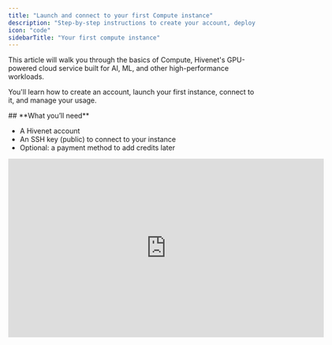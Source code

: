 ```yaml
---
title: "Launch and connect to your first Compute instance"
description: "Step-by-step instructions to create your account, deploy your first instance, and connect via SSH."
icon: "code"
sidebarTitle: "Your first compute instance"
---
```


This article will walk you through the basics of Compute, Hivenet's GPU-powered cloud service built for AI, ML, and other high-performance workloads.

You'll learn how to create an account, launch your first instance, connect to it, and manage your usage.

<Info>
  ## **What you’ll need**

  - A Hivenet account
  - An SSH key (public) to connect to your instance
  - Optional: a payment method to add credits later
</Info>

<iframe width="640" height="362" src="https://www.loom.com/embed/43725f1835e74746b58c41f6e94e3c01?sid=81559429-0c9c-4fa7-afc4-955282619c2b" frameborder="0" webkitallowfullscreen mozallowfullscreen allowfullscreen />

## **Create your account**

To get started:

1. [Sign up for Compute](https://auth.compute.hivenet.com/u/login?state=hKFo2SA2TU1QNHZhNk9kM3lTX2FCMi1yMW5OaWJZZlFpUDZvOaFur3VuaXZlcnNhbC1sb2dpbqN0aWTZIHM5QjI1Uk1ZQTdPSlBEbm9kZEVTcUtWR3ZyMTRIQV8to2NpZNkgYnhOQ09YRXJ4R2VDNTJMSXdxQ25pSllQQWdSd3lyc3U).
2. Log in to access your dashboard.

Your dashboard is where you'll manage your projects, launch instances, and track usage.

![compute dashboard](images/compute-dashboard.png)

<Note>
  Compute uses a separate account from the one you may already have for Hivenet storage and other services. We know that’s not ideal, and we’re actively working on unifying accounts across the platform.
</Note>

## **Launch an instance**

Once you’re in the dashboard:

- Go to the **Instances** page.
- Click **Launch new instance**.

![Createinstance Gi](/images/Createinstance.gif)

- Under **Location**, choose a region.
- Under **Type**, select your instance type (GPU or vCPU).
- Choose a **Size** (Small, Medium, Large).
- Upload your **SSH key**.
- Click **Deploy**.

Your instance will now appear on the **Instances** page with its current status.

<Note>
  Root access is disabled on Compute containers. Use a Custom Template for system packages.
</Note>

## **Connect to your instance via SSH**

After launching, here’s how to connect:

- On the **Instances** page, find your running instance.
- Click **Connectivity options**.
- Copy the provided SSH command.
- Paste it into your terminal to connect.

<Tip>
  You can configure your `~/.ssh/config` file for faster access later.
</Tip>

## **Stop or terminate an instance**

To avoid using up credits, stop any instances you’re not actively using.

- **Stop**: Pauses your instance (you can restart it later).
- **Terminate**: Permanently deletes your instance and all data on it.

<Warning>
  Terminating an instance will erase everything on it. Be sure to back up any important files first.
</Warning>

## **Add credits to your balance (optional)**

To add credits to your account, follow these steps:

- Open the **Billing** page from the left-hand menu.
- Click **Add credits**.
- Choose an amount and complete the Stripe checkout flow.

![Billing Gif Gi](/images/billing-gif.gif)

Need more help? Check our [Pricing](https://compute.hivenet.com/#pricing) or visit the [FAQ](/documentation/reference/faq).

## **What’s next?**

Now that you’re set up, you can start running AI models, experimenting with machine learning, or deploying custom workloads—**on demand and on your terms.**

## See also

- [Choosing between GPU and vCPU instances](/articles/guides/choosing-between-cpu-gpu)
- [Using vCPUs in Compute with Hivenet](/articles/essentials/how-to-vcpu)